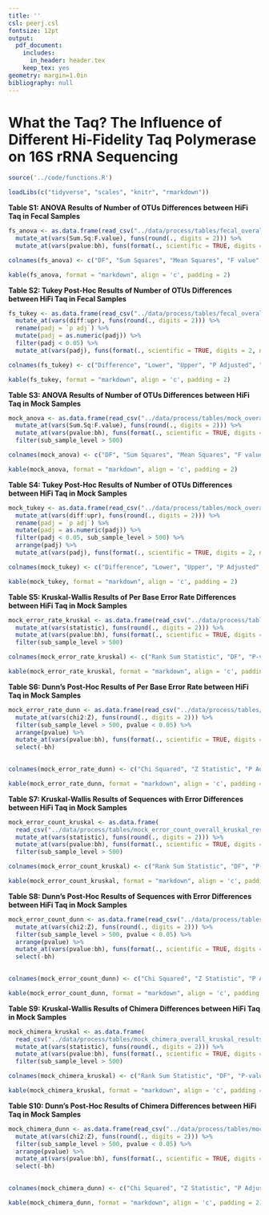 ```yaml
---
title: ''
csl: peerj.csl
fontsize: 12pt
output:
  pdf_document:
    includes:
      in_header: header.tex
    keep_tex: yes
geometry: margin=1.0in
bibliography: null
---
```


# What the Taq? The Influence of Different Hi-Fidelity Taq Polymerase on 16S rRNA Sequencing

\vspace{10mm}

\begin{center}
Marc A Sze and Patrick D Schloss

\vspace{10mm}

Supplemental
\end{center}


\newpage

```r

source('../code/functions.R')

loadLibs(c("tidyverse", "scales", "knitr", "rmarkdown"))

```


**Table S1: ANOVA Results of Number of OTUs Differences between HiFi Taq in Fecal Samples**

```r

fs_anova <- as.data.frame(read_csv("../data/process/tables/fecal_overall_anova_results.csv")) %>% 
  mutate_at(vars(Sum.Sq:F.value), funs(round(., digits = 2))) %>% 
  mutate_at(vars(pvalue:bh), funs(format(., scientific = TRUE, digits = 2, nsmall = 2)))

colnames(fs_anova) <- c("DF", "Sum Squares", "Mean Squares", "F value", "P-value", "BH", "Cycle", "Sub-Sample Depth")

kable(fs_anova, format = "markdown", align = 'c', padding = 2)
```


\newpage


**Table S2: Tukey Post-Hoc Results of Number of OTUs Differences between HiFi Taq in Fecal Samples**

```r

fs_tukey <- as.data.frame(read_csv("../data/process/tables/fecal_overall_tukey_results.csv")) %>% 
  mutate_at(vars(diff:upr), funs(round(., digits = 2))) %>% 
  rename(padj = `p adj`) %>% 
  mutate(padj = as.numeric(padj)) %>% 
  filter(padj < 0.05) %>% 
  mutate_at(vars(padj), funs(format(., scientific = TRUE, digits = 2, nsmall = 2)))

colnames(fs_tukey) <- c("Difference", "Lower", "Upper", "P Adjusted", "Comparison", "Cycle", "Sub-Sample Depth")

kable(fs_tukey, format = "markdown", align = 'c', padding = 2)

```


\newpage


**Table S3: ANOVA Results of Number of OTUs Differences between HiFi Taq in Mock Samples**

```r

mock_anova <- as.data.frame(read_csv("../data/process/tables/mock_overall_anova_results.csv")) %>% 
  mutate_at(vars(Sum.Sq:F.value), funs(round(., digits = 2))) %>% 
  mutate_at(vars(pvalue:bh), funs(format(., scientific = TRUE, digits = 2, nsmall = 2))) %>% 
  filter(sub_sample_level > 500)

colnames(mock_anova) <- c("DF", "Sum Squares", "Mean Squares", "F value", "P-value", "BH", "Cycle", "Sub-Sample Depth")

kable(mock_anova, format = "markdown", align = 'c', padding = 2)
```


\newpage


**Table S4: Tukey Post-Hoc Results of Number of OTUs Differences between HiFi Taq in Mock Samples**

```r

mock_tukey <- as.data.frame(read_csv("../data/process/tables/mock_overall_tukey_results.csv")) %>% 
  mutate_at(vars(diff:upr), funs(round(., digits = 2))) %>% 
  rename(padj = `p adj`) %>% 
  mutate(padj = as.numeric(padj)) %>% 
  filter(padj < 0.05, sub_sample_level > 500) %>% 
  arrange(padj) %>% 
  mutate_at(vars(padj), funs(format(., scientific = TRUE, digits = 2, nsmall = 2)))

colnames(mock_tukey) <- c("Difference", "Lower", "Upper", "P Adjusted", "Comparison", "Cycle", "Sub-Sample Depth")

kable(mock_tukey, format = "markdown", align = 'c', padding = 2)

```


\newpage

**Table S5: Kruskal-Wallis Results of Per Base Error Rate Differences between HiFi Taq in Mock Samples**

```r

mock_error_rate_kruskal <- as.data.frame(read_csv("../data/process/tables/mock_error_overall_kruskal_results.csv")) %>% 
  mutate_at(vars(statistic), funs(round(., digits = 2))) %>% 
  mutate_at(vars(pvalue:bh), funs(format(., scientific = TRUE, digits = 2, nsmall = 2))) %>% 
  filter(sub_sample_level > 500)

colnames(mock_error_rate_kruskal) <- c("Rank Sum Statistic", "DF", "P-value", "BH", "Cycle", "Sub-Sample Depth")

kable(mock_error_rate_kruskal, format = "markdown", align = 'c', padding = 2)
```



\newpage


**Table S6: Dunn's Post-Hoc Results of Per Base Error Rate between HiFi Taq in Mock Samples**

```r

mock_error_rate_dunn <- as.data.frame(read_csv("../data/process/tables/mock_error_overall_dunn_results.csv")) %>% 
  mutate_at(vars(chi2:Z), funs(round(., digits = 2))) %>% 
  filter(sub_sample_level > 500, pvalue < 0.05) %>% 
  arrange(pvalue) %>% 
  mutate_at(vars(pvalue:bh), funs(format(., scientific = TRUE, digits = 2, nsmall = 2))) %>% 
  select(-bh)
  

colnames(mock_error_rate_dunn) <- c("Chi Squared", "Z Statistic", "P Adjusted", "Comparison", "Cycle", "Sub-Sample Depth")

kable(mock_error_rate_dunn, format = "markdown", align = 'c', padding = 2)
```

\newpage

**Table S7: Kruskal-Wallis Results of Sequences with Error Differences between HiFi Taq in Mock Samples**

```r

mock_error_count_kruskal <- as.data.frame(
  read_csv("../data/process/tables/mock_error_count_overall_kruskal_results.csv")) %>% 
  mutate_at(vars(statistic), funs(round(., digits = 2))) %>% 
  mutate_at(vars(pvalue:bh), funs(format(., scientific = TRUE, digits = 2, nsmall = 2))) %>% 
  filter(sub_sample_level > 500)

colnames(mock_error_count_kruskal) <- c("Rank Sum Statistic", "DF", "P-value", "BH", "Cycle", "Sub-Sample Depth")

kable(mock_error_count_kruskal, format = "markdown", align = 'c', padding = 2)


```



\newpage

**Table S8: Dunn's Post-Hoc Results of Sequences with Error Differences between HiFi Taq in Mock Samples**

```r

mock_error_count_dunn <- as.data.frame(read_csv("../data/process/tables/mock_error_count_overall_dunn_results.csv")) %>% 
  mutate_at(vars(chi2:Z), funs(round(., digits = 2))) %>% 
  filter(sub_sample_level > 500, pvalue < 0.05) %>% 
  arrange(pvalue) %>% 
  mutate_at(vars(pvalue:bh), funs(format(., scientific = TRUE, digits = 2, nsmall = 2))) %>% 
  select(-bh)
  

colnames(mock_error_count_dunn) <- c("Chi Squared", "Z Statistic", "P Adjusted", "Comparison", "Cycle", "Sub-Sample Depth")

kable(mock_error_count_dunn, format = "markdown", align = 'c', padding = 2)


```


\newpage

**Table S9: Kruskal-Wallis Results of Chimera Differences between HiFi Taq in Mock Samples**

```r

mock_chimera_kruskal <- as.data.frame(
  read_csv("../data/process/tables/mock_chimera_overall_kruskal_results.csv")) %>% 
  mutate_at(vars(statistic), funs(round(., digits = 2))) %>% 
  mutate_at(vars(pvalue:bh), funs(format(., scientific = TRUE, digits = 2, nsmall = 2))) %>% 
  filter(sub_sample_level > 500)

colnames(mock_chimera_kruskal) <- c("Rank Sum Statistic", "DF", "P-value", "BH", "Cycle", "Sub-Sample Depth")

kable(mock_chimera_kruskal, format = "markdown", align = 'c', padding = 2)


```



\newpage

**Table S10: Dunn's Post-Hoc Results of Chimera Differences between HiFi Taq in Mock Samples**

```r

mock_chimera_dunn <- as.data.frame(read_csv("../data/process/tables/mock_chimera_overall_dunn_results.csv")) %>% 
  mutate_at(vars(chi2:Z), funs(round(., digits = 2))) %>% 
  filter(sub_sample_level > 500, pvalue < 0.05) %>% 
  arrange(pvalue) %>% 
  mutate_at(vars(pvalue:bh), funs(format(., scientific = TRUE, digits = 2, nsmall = 2))) %>% 
  select(-bh)
  

colnames(mock_chimera_dunn) <- c("Chi Squared", "Z Statistic", "P Adjusted", "Comparison", "Cycle", "Sub-Sample Depth")

kable(mock_chimera_dunn, format = "markdown", align = 'c', padding = 2)


```









